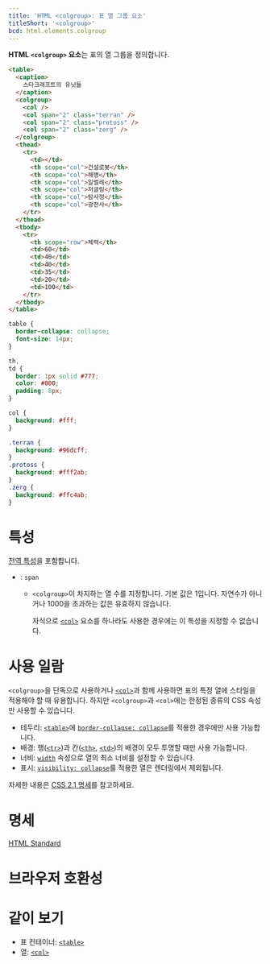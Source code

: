 ```yaml
---
title: 'HTML <colgroup>: 표 열 그룹 요소'
titleShort: '<colgroup>'
bcd: html.elements.colgroup
---
```


**HTML `<colgroup>` 요소**는 표의 열 그룹을 정의합니다.

```html hidden name=demo
<table>
  <caption>
    스타크래프트의 유닛들
  </caption>
  <colgroup>
    <col />
    <col span="2" class="terran" />
    <col span="2" class="protoss" />
    <col span="2" class="zerg" />
  </colgroup>
  <thead>
    <tr>
      <td></td>
      <th scope="col">건설로봇</th>
      <th scope="col">해병</th>
      <th scope="col">일벌레</th>
      <th scope="col">저글링</th>
      <th scope="col">탐사정</th>
      <th scope="col">광전사</th>
    </tr>
  </thead>
  <tbody>
    <tr>
      <th scope="row">체력</th>
      <td>60</td>
      <td>40</td>
      <td>40</td>
      <td>35</td>
      <td>20</td>
      <td>100</td>
    </tr>
  </tbody>
</table>
```

```css hidden name=demo
table {
  border-collapse: collapse;
  font-size: 14px;
}

th,
td {
  border: 1px solid #777;
  color: #000;
  padding: 8px;
}

col {
  background: #fff;
}

.terran {
  background: #96dcff;
}
.protoss {
  background: #fff2ab;
}
.zerg {
  background: #ffc4ab;
}
```

<LiveExample height={200} lang="html" name="demo" />

# 특성

[전역 특성](/docs/Web/HTML/Global_attributes)을 포함합니다.

- : `span`

  - `<colgroup>`이 차지하는 열 수를 지정합니다. 기본 값은 1입니다. 자연수가 아니거나 1000을 초과하는 값은 유효하지 않습니다.

    자식으로 [`<col>`](./col) 요소를 하나라도 사용한 경우에는 이 특성을 지정할 수 없습니다.

# 사용 일람

`<colgroup>`을 단독으로 사용하거나 [`<col>`](./col)과 함께 사용하면 표의 특정 열에 스타일을 적용해야 할 때 유용합니다. 하지만 `<colgroup>`과 `<col>`에는 한정된 종류의 CSS 속성만 사용할 수 있습니다.

- 테두리: [`<table>`](./table)에 [`border-collapse: collapse`](https://developer.mozilla.org/en-US/docs/Web/CSS/border-collapse)를 적용한 경우에만 사용 가능합니다.
- 배경: 행([`<tr>`](./tr))과 칸([`<th>`](./th), [`<td>`](./td))의 배경이 모두 투명할 때만 사용 가능합니다.
- 너비: [`width`](https://developer.mozilla.org/ko/docs/Web/CSS/width) 속성으로 열의 최소 너비를 설정할 수 있습니다.
- 표시: [`visibility: collapse`](https://developer.mozilla.org/en-US/docs/Web/CSS/visibility)를 적용한 열은 렌더링에서 제외됩니다.

자세한 내용은 [CSS 2.1 명세](https://www.w3.org/TR/CSS21/tables.html#columns)를 참고하세요.

# 명세

[HTML Standard](https://html.spec.whatwg.org/multipage/tables.html#the-colgroup-element)

# 브라우저 호환성

<BrowserCompat data={props.bcd} />

# 같이 보기

- 표 컨테이너: [`<table>`](./table)
- 열: [`<col>`](./col)
